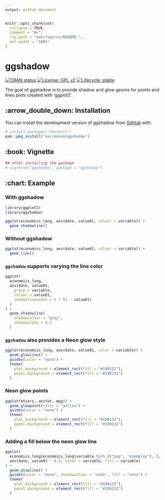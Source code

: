 ```yaml
---
output: github_document
---
```


<!-- README.md is generated from README.Rmd. Please edit that file -->

```r
knitr::opts_chunk$set(
  collapse = TRUE,
  comment = "#>",
  fig.path = "man/figures/README-",
  out.width = "100%"
)
```

# ggshadow

<!-- badges: start -->
[![CRAN status](https://www.r-pkg.org/badges/version/ggshadow)](https://CRAN.R-project.org/package=ggshadow)
[![License: GPL v2](https://img.shields.io/badge/License-GPL_v2-blue.svg)](https://www.gnu.org/licenses/old-licenses/gpl-2.0.en.html)
[![Lifecycle: stable](https://img.shields.io/badge/lifecycle-stable-brightgreen.svg)](https://lifecycle.r-lib.org/articles/stages.html#stable)
<!-- badges: end -->

The goal of ggshadow is to provide shadow and glow geoms for points and lines plots created with 'ggplot2'.

## :arrow_double_down: Installation

You can install the development version of ggshadow from [GitHub](https://github.com/) with:

``` r
# install.packages("devtools")
pak::pkg_install("marcmenem/ggshadow")
```

## :book: Vignette

```r
## after installing the package
# vignette("ggshadow", package = "ggshadow")
```

## :chart: Example

### With ggshadow

```r
library(ggplot2)
library(ggshadow)

ggplot(economics_long, aes(date, value01, colour = variable)) +
  geom_shadowline()
```

### Without ggshadow

```r
ggplot(economics_long, aes(date, value01, colour = variable)) +
  geom_line()
```

### `ggshadow` supports varying the line color

```r
ggplot(
  economics_long,
  aes(date, value01,
    group = variable,
    colour = value01,
    shadowlinewidth = 5 * (1 - value01)
  )
) +
  geom_shadowline(
    shadowcolour = "grey",
    shadowalpha = 0.5
  )
```

### `ggshadow` also provides a Neon glow style

```r
ggplot(economics_long, aes(date, value01, color = variable)) +
  geom_glowline() +
  guides(color = "none") +
  theme(
    plot.background = element_rect(fill = "#190132"),
    panel.background = element_rect(fill = "#190132")
  )
```

### Neon glow points

```r
ggplot(mtcars, aes(wt, mpg)) +
  geom_glowpoint(color = "yellow") +
  guides(color = "none") +
  theme(
    plot.background = element_rect(fill = "#190132"),
    panel.background = element_rect(fill = "#190132")
  )
```


### Adding a fill below the neon glow line

```r
ggplot(
  economics_long[economics_long$variable %in% c("pop", "unemploy"), ],
  aes(date, value01 - 0.5, color = variable, fill = variable)
) +
  geom_glowline() +
  guides(color = "none", shadowcolour = "none", fill = "none") +
  theme(
    plot.background = element_rect(fill = "#190132"),
    panel.background = element_rect(fill = "#190132")
  )
```
